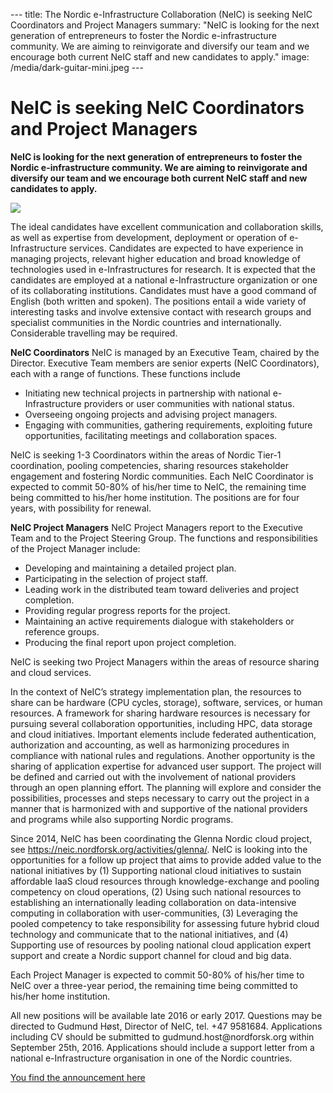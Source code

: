 ---
title: The Nordic e-Infrastructure Collaboration (NeIC) is seeking NeIC Coordinators and Project Managers 
summary: "NeIC is looking for the next generation of entrepreneurs to foster the Nordic e-infrastructure community. We are aiming to reinvigorate and diversify our team and we encourage both current NeIC staff and new candidates to apply."
image: /media/dark-guitar-mini.jpeg
---

= NeIC is seeking NeIC Coordinators and Project Managers  =

'''NeIC is looking for the next generation of entrepreneurs to foster the Nordic e-infrastructure community. We are aiming to reinvigorate and diversify our team and we encourage both current NeIC staff and new candidates to apply.'''

<a href="/media/dark-guitar.jpeg">
<img class="smallpic" src="/media/dark-guitar-mini.jpeg">
</a>

The ideal candidates have excellent communication and collaboration skills, as well as expertise from development, deployment or operation of e-Infrastructure services. Candidates are expected to have experience in managing projects, relevant higher education and broad knowledge of technologies used in e-Infrastructures for research. It is expected that the candidates are employed at a national e-Infrastructure organization or one of its collaborating institutions. Candidates must have a good command of English (both written and spoken). The positions entail a wide variety of interesting tasks and involve extensive contact with research groups and specialist communities in the Nordic countries and internationally. Considerable travelling may be required.

'''NeIC Coordinators'''
NeIC is managed by an Executive Team, chaired by the Director. Executive Team members are senior experts (NeIC Coordinators), each with a range of functions. These functions include 
* Initiating new technical projects in partnership with national e-Infrastructure providers or user communities with national status. 
* Overseeing ongoing projects and advising project managers. 
* Engaging with communities, gathering requirements, exploiting future opportunities, facilitating meetings and collaboration spaces.

NeIC is seeking 1-3 Coordinators within the areas of Nordic Tier-1 coordination, pooling competencies, sharing resources stakeholder engagement and fostering Nordic communities. Each NeIC Coordinator is expected to commit 50-80% of his/her time to NeIC, the remaining time being committed to his/her home institution. The positions are for four years, with possibility for renewal.

'''NeIC Project Managers''' 
NeIC Project Managers report to the Executive Team and to the Project Steering Group. The functions and responsibilities of the Project Manager include:
* Developing and maintaining a detailed project plan.
* Participating in the selection of project staff.
* Leading work in the distributed team toward deliveries and project completion.
* Providing regular progress reports for the project. 
* Maintaining an active requirements dialogue with stakeholders or reference groups.
* Producing the final report upon project completion. 
NeIC is seeking two Project Managers within the areas of resource sharing and cloud services.

In the context of NeIC’s strategy implementation plan, the resources to share can be hardware (CPU cycles, storage), software, services, or human resources. A framework for sharing hardware resources is necessary for pursuing several collaboration opportunities, including HPC, data storage and cloud initiatives. Important elements include federated authentication, authorization and accounting, as well as harmonizing procedures in compliance with national rules and regulations. Another opportunity is the sharing of application expertise for advanced user support. The project will be defined and carried out with the involvement of national providers through an open planning effort. The planning will explore and consider the possibilities, processes and steps necessary to carry out the project in a manner that is harmonized with and supportive of the national providers and programs while also supporting Nordic programs.

Since 2014, NeIC has been coordinating the Glenna Nordic cloud project, see https://neic.nordforsk.org/activities/glenna/. NeIC is looking into the opportunities for a follow up project that aims to provide added value to the national initiatives by (1) Supporting national cloud initiatives to sustain affordable IaaS cloud resources through knowledge-exchange and pooling competency on cloud operations, (2) Using such national resources to establishing an internationally leading collaboration on data-intensive computing in collaboration with user-communities, (3) Leveraging the pooled competency to take responsibility for assessing future hybrid cloud technology and communicate that to the national initiatives, and (4) Supporting use of resources by pooling national cloud application expert support and create a Nordic support channel for cloud and big data.

Each Project Manager is expected to commit 50-80% of his/her time to NeIC over a three-year period, the remaining time being committed to his/her home institution. 

All new positions will be available late 2016 or early 2017. Questions may be directed to Gudmund Høst, Director of NeIC, tel. +47 9581684. Applications including CV should be submitted to gudmund.host@nordforsk.org within September 25th, 2016. Applications should include a support letter from a national e-Infrastructure organisation in one of the Nordic countries.

[https://wiki.neic.no/w/ext/img_auth.php/1/19/160901-Open-position-announcement-XT-Coordinators.pdf You find the announcement here]
